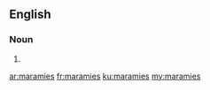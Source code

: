 ==English==

===Noun===
{{head|en|plural}}

# {{plural of|maramie|lang=en|nocat=1}}

[[ar:maramies]]
[[fr:maramies]]
[[ku:maramies]]
[[my:maramies]]